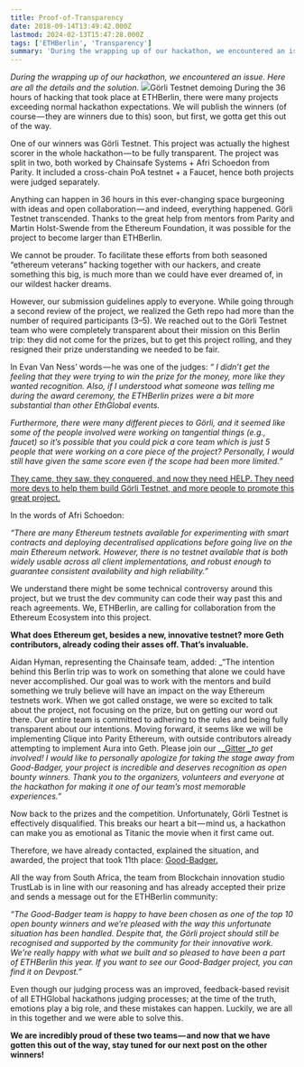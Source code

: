 ```yaml
---
title: Proof-of-Transparency
date: 2018-09-14T13:49:42.000Z
lastmod: 2024-02-13T15:47:28.000Z
tags: ['ETHBerlin', 'Transparency']
summary: 'During the wrapping up of our hackathon, we encountered an issue. Here are all the details and the solution.'
---
```


_During the wrapping up of our hackathon, we encountered an issue. Here are all the details and the solution._
![](https://cdn-images-1.medium.com/max/800/1*g7NoSsEuSoX9e6H8ef999Q.jpeg)Görli Testnet demoing
During the 36 hours of hacking that took place at ETHBerlin, there were many projects exceeding normal hackathon expectations. We will publish the winners (of course — they are winners due to this) soon, but first, we gotta get this out of the way.

One of our winners was Görli Testnet. This project was actually the highest scorer in the whole hackathon — to be fully transparent. The project was split in two, both worked by Chainsafe Systems + Afri Schoedon from Parity. It included a cross-chain PoA testnet + a Faucet, hence both projects were judged separately.

Anything can happen in 36 hours in this ever-changing space burgeoning with ideas and open collaboration — and indeed, everything happened. Görli Testnet transcended. Thanks to the great help from mentors from Parity and Martin Holst-Swende from the Ethereum Foundation, it was possible for the project to become larger than ETHBerlin.

We cannot be prouder. To facilitate these efforts from both seasoned “ethereum veterans” hacking together with our hackers, and create something this big, is much more than we could have ever dreamed of, in our wildest hacker dreams.

However, our submission guidelines apply to everyone. While going through a second review of the project, we realized the Geth repo had more than the number of required participants (3–5). We reached out to the Görli Testnet team who were completely transparent about their mission on this Berlin trip: they did not come for the prizes, but to get this project rolling, and they resigned their prize understanding we needed to be fair.

In Evan Van Ness’ words — he was one of the judges: _“ I didn’t get the feeling that they were trying to win the prize for the money, more like they wanted recognition. Also, if I understood what someone was telling me during the award ceremony, the ETHBerlin prizes were a bit more substantial than other EthGlobal events._

_Furthermore, there were many different pieces to Görli, and it seemed like some of the people involved were working on tangential things (e.g., faucet) so it’s possible that you could pick a core team which is just 5 people that were working on a core piece of the project? Personally, I would still have given the same score even if the scope had been more limited.”_

[They came, they saw, they conquered, and now they need HELP. They need more devs to help them build Görli Testnet, and more people to promote this great project.](https://dev.to/5chdn/the-grli-testnet-proposal---a-call-for-participation-58pf)

In the words of Afri Schoedon:

_“There are many Ethereum testnets available for experimenting with smart contracts and deploying decentralised applications before going live on the main Ethereum network. However, there is no testnet available that is both widely usable across all client implementations, and robust enough to guarantee consistent availability and high reliability.”_

We understand there might be some technical controversy around this project, but we trust the dev community can code their way past this and reach agreements. We, ETHBerlin, are calling for collaboration from the Ethereum Ecosystem into this project.

**What does Ethereum get, besides a new, innovative testnet? more Geth contributors, already coding their asses off. That’s invaluable.**

Aidan Hyman, representing the Chainsafe team, added: _“The intention behind this Berlin trip was to work on something that alone we could have never accomplished. Our goal was to work with the mentors and build something we truly believe will have an impact on the way Ethereum testnets work. When we got called onstage, we were so excited to talk about the project, not focusing on the prize, but on getting our word out there. Our entire team is committed to adhering to the rules and being fully transparent about our intentions. Moving forward, it seems like we will be implementing Clique into Parity Ethereum, with outside contributors already attempting to implement Aura into Geth. Please join our _[_Gitter _](https://gitter.im/goerli/)_to get involved! I would like to personally apologize for taking the stage away from Good-Badger, your project is incredible and deserves recognition as open bounty winners. Thank you to the organizers, volunteers and everyone at the hackathon for making it one of our team’s most memorable experiences.”_

Now back to the prizes and the competition. Unfortunately, Görli Testnet is effectively disqualified. This breaks our heart a bit — mind us, a hackathon can make you as emotional as Titanic the movie when it first came out.

Therefore, we have already contacted, explained the situation, and awarded, the project that took 11th place: [Good-Badger.](https://devpost.com/software/good-badger)

All the way from South Africa, the team from Blockchain innovation studio TrustLab is in line with our reasoning and has already accepted their prize and sends a message out for the ETHBerlin community:

_“The Good-Badger team is happy to have been chosen as one of the top 10 open bounty winners and we’re pleased with the way this unfortunate situation has been handled. Despite that, the Görli project should still be recognised and supported by the community for their innovative work. We’re really happy with what we built and so pleased to have been a part of ETHBerlin this year. If you want to see our Good-Badger project, you can find it on Devpost.”_

Even though our judging process was an improved, feedback-based revisit of all ETHGlobal hackathons judging processes; at the time of the truth, emotions play a big role, and these mistakes can happen. Luckily, we are all in this together and we were able to solve this.

**We are incredibly proud of these two teams — and now that we have gotten this out of the way, stay tuned for our next post on the other winners!**
